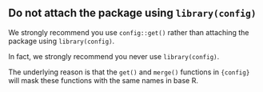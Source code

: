 
## Do not attach the package using `library(config)`

We strongly recommend you use `config::get()` rather than attaching the package using `library(config)`.

In fact, we strongly recommend you never use `library(config)`.

The underlying reason is that the `get()` and `merge()` functions in `{config}` will mask these functions with the same names in base R.

